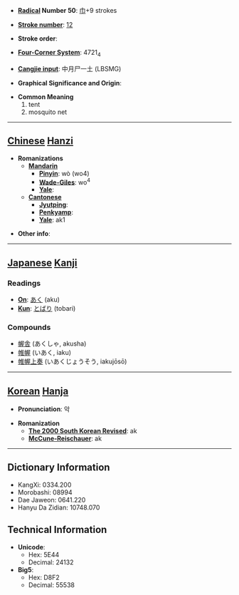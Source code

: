 * '''[[Wiktionary:Chinese radical index| Radical]] Number 50''': [[Wiktionary:Chinese radical index 巾|巾]]+9 strokes

* '''[[Wiktionary:Chinese total strokes index|Stroke number]]''': [[Wiktionary:Chinese total strokes index 12|12]]

* '''Stroke order''': 

* '''[[Wiktionary:Chinese four corner index|Four-Corner System]]''': 4721<sub>4</sub>

* '''[[Wiktionary:Chinese Cangjie index|Cangjie input]]''': 中月尸一土 (LBSMG)

* '''Graphical Significance and Origin''': 

* '''Common Meaning'''
*#tent
*# mosquito net


----

== [[Chinese]] [[Hanzi]] ==

* '''Romanizations'''
** '''[[Mandarin]]'''
*** '''[[Pinyin]]''': wò (wo4)
*** '''[[Wade-Giles]]''': wo<sup>4</sup>
*** '''[[Yale]]''': 
** '''[[Cantonese]]'''
*** '''[[Jyutping]]''':
*** '''[[Penkyamp]]''': 
*** '''[[Yale]]''': ak1

* '''Other info''': 

----

== [[Japanese]] [[Kanji]] ==

===Readings===
* '''[[On]]''': [[あく]] (aku)
* '''[[Kun]]''': [[とばり]] (tobari)
===Compounds===
*[[幄舎]] (あくしゃ, akusha)
*[[帷幄]]	(いあく, iaku)
*[[帷幄上奏]] (いあくじょうそう, iakujōsō)
----

== [[Korean]] [[Hanja]] ==

* '''Pronunciation''': 악

* '''Romanization'''
** '''[[The 2000 South Korean Revised Romanization|The 2000 South Korean Revised]]''': ak
** '''[[McCune-Reischauer]]''': ak

----

== Dictionary Information ==

* KangXi: 0334.200
* Morobashi: 08994
* Dae Jaweon: 0641.220
* Hanyu Da Zidian: 10748.070

== Technical Information ==

* '''Unicode''':
** Hex: 5E44
** Decimal: 24132
* '''Big5''':
** Hex: D8F2
** Decimal: 55538